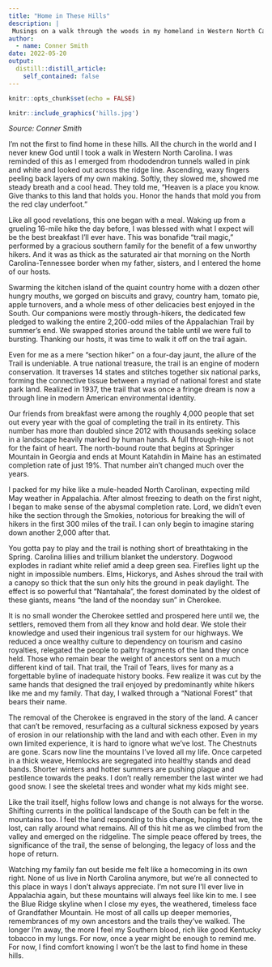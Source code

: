 ```yaml
---
title: "Home in These Hills"
description: |
 Musings on a walk through the woods in my homeland in Western North Carolina
author:
  - name: Conner Smith
date: 2022-05-20
output:
  distill::distill_article:
    self_contained: false
---
```


```r
knitr::opts_chunk$set(echo = FALSE)

```

```r
knitr::include_graphics('hills.jpg')
```

*Source: Conner Smith*

I’m not the first to find home in these hills. All the church in the world and I never knew God until I took a walk in Western North Carolina. I was reminded of this as I emerged from rhododendron tunnels walled in pink and white and looked out across the ridge line. Ascending, waxy fingers peeling back layers of my own making. Softly, they slowed me, showed me steady breath and a cool head. They told me, “Heaven is a place you know. Give thanks to this land that holds you. Honor the hands that mold you from the red clay underfoot.” 

Like all good revelations, this one began with a meal. Waking up from a grueling 16-mile hike the day before, I was blessed with what I expect will be the best breakfast I’ll ever have. This was bonafide “trail magic,” performed by a gracious southern family for the benefit of a few unworthy hikers. And it was as thick as the saturated air that morning on the North Carolina-Tennessee border when my father, sisters, and I entered the home of our hosts. 

Swarming the kitchen island of the quaint country home with a dozen other hungry mouths, we gorged on biscuits and gravy, country ham, tomato pie, apple turnovers, and a whole mess of other delicacies best enjoyed in the South. Our companions were mostly through-hikers, the dedicated few pledged to walking the entire 2,200-odd miles of the Appalachian Trail by summer’s end. We swapped stories around the table until we were full to bursting. Thanking our hosts, it was time to walk it off on the trail again. 

Even for me as a mere “section hiker” on a four-day jaunt, the allure of the Trail is undeniable. A true national treasure, the trail is an engine of modern conservation. It traverses 14 states and stitches together six national parks, forming the connective tissue between a myriad of national forest and state park land. Realized in 1937, the trail that was once a fringe dream is now a through line in modern American environmental identity.  

Our friends from breakfast were among the roughly 4,000 people that set out every year with the goal of completing the trail in its entirety. This number has more than doubled since 2012 with thousands seeking solace in a landscape heavily marked by human hands. A full through-hike is not for the faint of heart. The north-bound route that begins at Springer Mountain in Georgia and ends at Mount Katahdin in Maine has an estimated completion rate of just 19%. That number ain't changed much over the years. 

I packed for my hike like a mule-headed North Carolinan, expecting mild May weather in Appalachia. After almost freezing to death on the first night, I began to make sense of the abysmal completion rate. Lord, we didn’t even hike the section through the Smokies, notorious for breaking the will of hikers in the first 300 miles of the trail. I can only begin to imagine staring down another 2,000 after that. 

You gotta pay to play and the trail is nothing short of breathtaking in the Spring. Carolina lillies and trillium blanket the understory. Dogwood explodes in radiant white relief amid a deep green sea. Fireflies light up the night in impossible numbers. Elms, Hickorys, and Ashes shroud the trail with a canopy so thick that the sun only hits the ground in peak daylight. The effect is so powerful that “Nantahala”, the forest dominated by the oldest of these giants, means “the land of the noonday sun” in Cherokee. 

It is no small wonder the Cherokee settled and prospered here until we, the settlers, removed them from all they know and hold dear. We stole their knowledge and used their ingenious trail system for our highways. We reduced a once wealthy culture to dependency on tourism and casino royalties, relegated the people to paltry fragments of the land they once held. Those who remain bear the weight of ancestors sent on a much different kind of tail. That trail, the Trail of Tears, lives for many as a forgettable byline of inadequate history books. Few realize it was cut by the same hands that designed the trail enjoyed by predominantly white hikers like me and my family. That day, I walked through a “National Forest” that bears their name. 

The removal of the Cherokee is engraved in the story of the land. A cancer that can’t be removed, resurfacing as a cultural sickness exposed by years of erosion in our relationship with the land and with each other. Even in my own limited experience, it is hard to ignore what we’ve lost. The Chestnuts are gone. Scars now line the mountains I’ve loved all my life. Once carpeted in a thick weave, Hemlocks are segregated into healthy stands and dead bands. Shorter winters and hotter summers are pushing plague and pestilence towards the peaks. I don’t really remember the last winter we had good snow. I see the skeletal trees and wonder what my kids might see.

Like the trail itself, highs follow lows and change is not always for the worse. Shifting currents in the political landscape of the South can be felt in the mountains too. I feel the land responding to this change, hoping that we, the lost, can rally around what remains. All of this hit me as we climbed from the valley and emerged on the ridgeline. The simple peace offered by trees, the significance of the trail, the sense of belonging, the legacy of loss and the hope of return. 

Watching my family fan out beside me felt like a homecoming in its own right. None of us live in North Carolina anymore, but we’re all connected to this place in ways I don’t always appreciate. I’m not sure I’ll ever live in Appalachia again, but these mountains will always feel like kin to me. I see the Blue Ridge skyline when I close my eyes, the weathered, timeless face of Grandfather Mountain. He most of all calls up deeper memories, remembrances of my own ancestors and the trails they’ve walked. The longer I’m away, the more I feel my Southern blood, rich like good Kentucky tobacco in my lungs. For now, once a year might be enough to remind me. For now, I find comfort knowing I won’t be the last to find home in these hills. 
